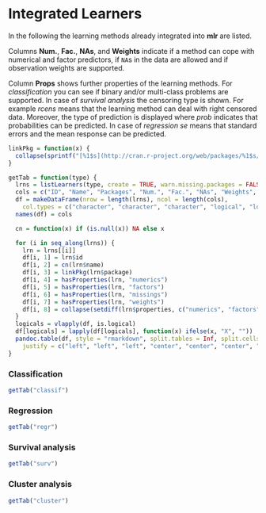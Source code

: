 # Integrated Learners

In the following the learning methods already integrated into **mlr** are listed.

Columns **Num.**, **Fac.**, **NAs**, and **Weights** indicate if a method can cope with
numerical and factor predictors, if ``NA``s in the data are allowed and if observation
weights are supported.

Column **Props** shows further properties of the learning methods.
For *classification* you can see if binary and/or multi-class problems are supported.
In case of *survival analysis* the censoring type is shown. 
For example *rcens* means that the learning method can deal with right censored data.
Moreover, the type of prediction is displayed where *prob* indicates that probabilities
can be predicted.
In case of *regression* *se* means that standard errors and the mean response can be predicted.


```r
linkPkg = function(x) {
  collapse(sprintf("[%1$s](http://cran.r-project.org/web/packages/%1$s/)", x))
}

getTab = function(type) {
  lrns = listLearners(type, create = TRUE, warn.missing.packages = FALSE)
  cols = c("ID", "Name", "Packages", "Num.", "Fac.", "NAs", "Weights", "Props")
  df = makeDataFrame(nrow = length(lrns), ncol = length(cols),
    col.types = c("character", "character", "character", "logical", "logical", "logical", "logical", "character"))
  names(df) = cols

  cn = function(x) if (is.null(x)) NA else x

  for (i in seq_along(lrns)) {
    lrn = lrns[[i]]
    df[i, 1] = lrn$id
    df[i, 2] = cn(lrn$name)
    df[i, 3] = linkPkg(lrn$package)
    df[i, 4] = hasProperties(lrn, "numerics")
    df[i, 5] = hasProperties(lrn, "factors")
    df[i, 6] = hasProperties(lrn, "missings")
    df[i, 7] = hasProperties(lrn, "weights")
    df[i, 8] = collapse(setdiff(lrn$properties, c("numerics", "factors", "missings", "weights")))
  }
  logicals = vlapply(df, is.logical)
  df[logicals] = lapply(df[logicals], function(x) ifelse(x, "X", ""))
  pandoc.table(df, style = "rmarkdown", split.tables = Inf, split.cells = Inf,
    justify = c("left", "left", "left", "center", "center", "center", "center", "right"))
}
```

### Classification
```r
getTab("classif")
```

### Regression
```r
getTab("regr")
```

### Survival analysis
```r
getTab("surv")
```

### Cluster analysis
```r
getTab("cluster")
```
